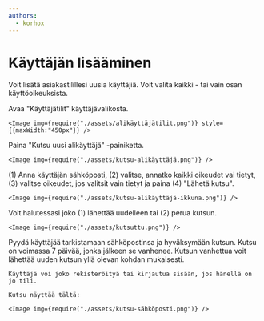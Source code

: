 ```yaml
---
authors:
  - korhox
---
```


# Käyttäjän lisääminen

Voit lisätä asiakastilillesi uusia käyttäjiä. Voit valita kaikki - tai vain osan käyttöoikeuksista.

<Stepper>
  <Step>
    Avaa "Käyttäjätilit" käyttäjävalikosta.

    <Image img={require("./assets/alikäyttäjätilit.png")} style={{maxWidth:"450px"}} />
  </Step>
  <Step>
    Paina "Kutsu uusi alikäyttäjä" -painiketta.

    <Image img={require("./assets/kutsu-alikäyttäjä.png")} />
  </Step>
  <Step>
    (1) Anna käyttäjän sähköposti, (2) valitse, annatko kaikki oikeudet vai tietyt, (3) valitse oikeudet, jos valitsit vain tietyt ja paina (4) "Lähetä kutsu".

    <Image img={require("./assets/kutsu-alikäyttäjä-ikkuna.png")} />
  </Step>
  <Step>
    Voit halutessasi joko (1) lähettää uudelleen tai (2) perua kutsun.

    <Image img={require("./assets/kutsuttu.png")} />
  </Step>
  <Step>
    Pyydä käyttäjää tarkistamaan sähköpostinsa ja hyväksymään kutsun. Kutsu on voimassa 7 päivää, jonka jälkeen se vanhenee. Kutsun vanhettua voit lähettää uuden kutsun yllä olevan kohdan mukaisesti.

    Käyttäjä voi joko rekisteröityä tai kirjautua sisään, jos hänellä on jo tili.

    Kutsu näyttää tältä:

    <Image img={require("./assets/kutsu-sähköposti.png")} />
  </Step>
</Stepper>
